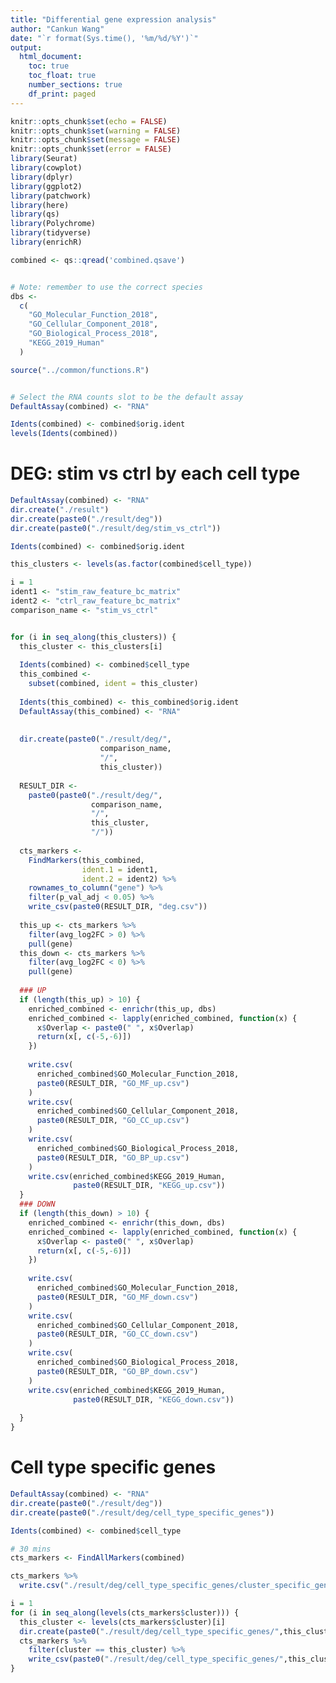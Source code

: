 ```yaml
---
title: "Differential gene expression analysis"
author: "Cankun Wang"
date: "`r format(Sys.time(), '%m/%d/%Y')`"
output: 
  html_document:
    toc: true
    toc_float: true
    number_sections: true
    df_print: paged
---
```


```r
knitr::opts_chunk$set(echo = FALSE)
knitr::opts_chunk$set(warning = FALSE)
knitr::opts_chunk$set(message = FALSE)
knitr::opts_chunk$set(error = FALSE)
library(Seurat)
library(cowplot)
library(dplyr)
library(ggplot2)
library(patchwork)
library(here)
library(qs)
library(Polychrome)
library(tidyverse)
library(enrichR)
```

```r


combined <- qs::qread('combined.qsave')


# Note: remember to use the correct species
dbs <-
  c(
    "GO_Molecular_Function_2018",
    "GO_Cellular_Component_2018",
    "GO_Biological_Process_2018",
    "KEGG_2019_Human"
  )

source("../common/functions.R")


# Select the RNA counts slot to be the default assay
DefaultAssay(combined) <- "RNA"

Idents(combined) <- combined$orig.ident
levels(Idents(combined))
```

# DEG: stim vs ctrl by each cell type

```r
DefaultAssay(combined) <- "RNA"
dir.create("./result")
dir.create(paste0("./result/deg"))
dir.create(paste0("./result/deg/stim_vs_ctrl"))

Idents(combined) <- combined$orig.ident

this_clusters <- levels(as.factor(combined$cell_type))

i = 1
ident1 <- "stim_raw_feature_bc_matrix"
ident2 <- "ctrl_raw_feature_bc_matrix"
comparison_name <- "stim_vs_ctrl"


for (i in seq_along(this_clusters)) {
  this_cluster <- this_clusters[i]
  
  Idents(combined) <- combined$cell_type
  this_combined <-
    subset(combined, ident = this_cluster)
  
  Idents(this_combined) <- this_combined$orig.ident
  DefaultAssay(this_combined) <- "RNA"
  
  
  dir.create(paste0("./result/deg/",
                    comparison_name,
                    "/",
                    this_cluster))
  
  RESULT_DIR <-
    paste0(paste0("./result/deg/",
                  comparison_name,
                  "/",
                  this_cluster,
                  "/"))
  
  cts_markers <-
    FindMarkers(this_combined,
                ident.1 = ident1,
                ident.2 = ident2) %>%
    rownames_to_column("gene") %>%
    filter(p_val_adj < 0.05) %>%
    write_csv(paste0(RESULT_DIR, "deg.csv"))
  
  this_up <- cts_markers %>%
    filter(avg_log2FC > 0) %>%
    pull(gene)
  this_down <- cts_markers %>%
    filter(avg_log2FC < 0) %>%
    pull(gene)
  
  ### UP
  if (length(this_up) > 10) {
    enriched_combined <- enrichr(this_up, dbs)
    enriched_combined <- lapply(enriched_combined, function(x) {
      x$Overlap <- paste0(" ", x$Overlap)
      return(x[, c(-5,-6)])
    })
    
    write.csv(
      enriched_combined$GO_Molecular_Function_2018,
      paste0(RESULT_DIR, "GO_MF_up.csv")
    )
    write.csv(
      enriched_combined$GO_Cellular_Component_2018,
      paste0(RESULT_DIR, "GO_CC_up.csv")
    )
    write.csv(
      enriched_combined$GO_Biological_Process_2018,
      paste0(RESULT_DIR, "GO_BP_up.csv")
    )
    write.csv(enriched_combined$KEGG_2019_Human,
              paste0(RESULT_DIR, "KEGG_up.csv"))
  }
  ### DOWN
  if (length(this_down) > 10) {
    enriched_combined <- enrichr(this_down, dbs)
    enriched_combined <- lapply(enriched_combined, function(x) {
      x$Overlap <- paste0(" ", x$Overlap)
      return(x[, c(-5,-6)])
    })
    
    write.csv(
      enriched_combined$GO_Molecular_Function_2018,
      paste0(RESULT_DIR, "GO_MF_down.csv")
    )
    write.csv(
      enriched_combined$GO_Cellular_Component_2018,
      paste0(RESULT_DIR, "GO_CC_down.csv")
    )
    write.csv(
      enriched_combined$GO_Biological_Process_2018,
      paste0(RESULT_DIR, "GO_BP_down.csv")
    )
    write.csv(enriched_combined$KEGG_2019_Human,
              paste0(RESULT_DIR, "KEGG_down.csv"))
    
  }
}


```



# Cell type specific genes

```r
DefaultAssay(combined) <- "RNA"
dir.create(paste0("./result/deg"))
dir.create(paste0("./result/deg/cell_type_specific_genes"))

Idents(combined) <- combined$cell_type

# 30 mins
cts_markers <- FindAllMarkers(combined)

cts_markers %>%
  write.csv("./result/deg/cell_type_specific_genes/cluster_specific_genes_combined.csv")

i = 1
for (i in seq_along(levels(cts_markers$cluster))) {
  this_cluster <- levels(cts_markers$cluster)[i]
  dir.create(paste0("./result/deg/cell_type_specific_genes/",this_cluster))
  cts_markers %>%
    filter(cluster == this_cluster) %>%
    write_csv(paste0("./result/deg/cell_type_specific_genes/",this_cluster,"/cell_type_specific_genes.csv"))
}

```


